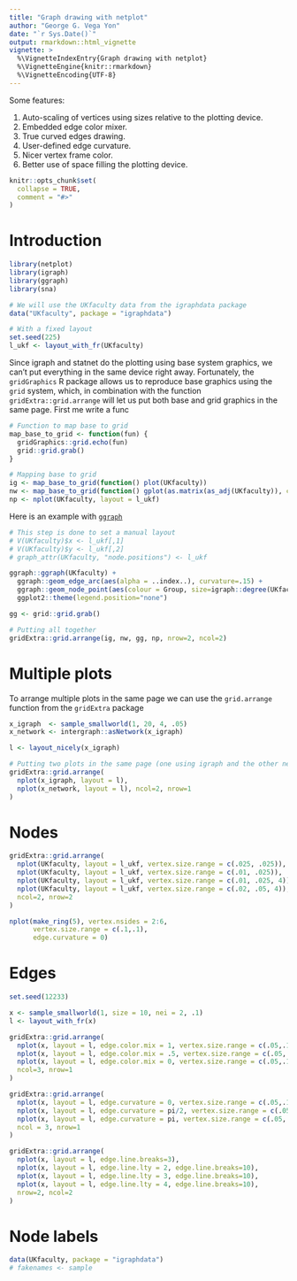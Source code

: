 ```yaml
---
title: "Graph drawing with netplot"
author: "George G. Vega Yon"
date: "`r Sys.Date()`"
output: rmarkdown::html_vignette
vignette: >
  %\VignetteIndexEntry{Graph drawing with netplot}
  %\VignetteEngine{knitr::rmarkdown}
  %\VignetteEncoding{UTF-8}
---
```


Some features:

1.  Auto-scaling of vertices using sizes relative to the plotting device.
2.  Embedded edge color mixer.
3.  True curved edges drawing.
4.  User-defined edge curvature.
5.  Nicer vertex frame color.
6.  Better use of space filling the plotting device.


```r
knitr::opts_chunk$set(
  collapse = TRUE,
  comment = "#>"
)
```

# Introduction

```r
library(netplot)
library(igraph)
library(ggraph)
library(sna)

# We will use the UKfaculty data from the igraphdata package
data("UKfaculty", package = "igraphdata")

# With a fixed layout
set.seed(225)
l_ukf <- layout_with_fr(UKfaculty)
```

Since igraph and statnet do the plotting using base system graphics, we can't put everything in the same device right away. Fortunately, the `gridGraphics` R package allows us to reproduce base graphics using the `grid` system, which, in combination with the function `gridExtra::grid.arrange` will let us put both base and grid graphics in the same page. First me write a func

```r
# Function to map base to grid
map_base_to_grid <- function(fun) {
  gridGraphics::grid.echo(fun)
  grid::grid.grab()
}
```


```r
# Mapping base to grid
ig <- map_base_to_grid(function() plot(UKfaculty))
nw <- map_base_to_grid(function() gplot(as.matrix(as_adj(UKfaculty)), coord = l_ukf))
np <- nplot(UKfaculty, layout = l_ukf)
```

Here is an example with [`ggraph`](https://cran.r-project.org/package=ggraph)

```r
# This step is done to set a manual layout
# V(UKfaculty)$x <- l_ukf[,1]
# V(UKfaculty)$y <- l_ukf[,2]
# graph_attr(UKfaculty, "node.positions") <- l_ukf

ggraph::ggraph(UKfaculty) +
  ggraph::geom_edge_arc(aes(alpha = ..index..), curvature=.15) +
  ggraph::geom_node_point(aes(colour = Group, size=igraph::degree(UKfaculty))) +
  ggplot2::theme(legend.position="none")

gg <- grid::grid.grab()
```


```r
# Putting all together
gridExtra::grid.arrange(ig, nw, gg, np, nrow=2, ncol=2)
```


# Multiple plots

To arrange multiple plots in the same page we can use the `grid.arrange` function from the `gridExtra` package

```r
x_igraph  <- sample_smallworld(1, 20, 4, .05)
x_network <- intergraph::asNetwork(x_igraph)

l <- layout_nicely(x_igraph)

# Putting two plots in the same page (one using igraph and the other network)
gridExtra::grid.arrange(
  nplot(x_igraph, layout = l),
  nplot(x_network, layout = l), ncol=2, nrow=1
)
```


# Nodes

```r

gridExtra::grid.arrange(
  nplot(UKfaculty, layout = l_ukf, vertex.size.range = c(.025, .025)),
  nplot(UKfaculty, layout = l_ukf, vertex.size.range = c(.01, .025)),
  nplot(UKfaculty, layout = l_ukf, vertex.size.range = c(.01, .025, 4)),
  nplot(UKfaculty, layout = l_ukf, vertex.size.range = c(.02, .05, 4)),
  ncol=2, nrow=2
)


```

```r
nplot(make_ring(5), vertex.nsides = 2:6,
      vertex.size.range = c(.1,.1),
      edge.curvature = 0)
```

# Edges

```r
set.seed(12233)

x <- sample_smallworld(1, size = 10, nei = 2, .1)
l <- layout_with_fr(x)
```


```r

gridExtra::grid.arrange(
  nplot(x, layout = l, edge.color.mix = 1, vertex.size.range = c(.05,.1)),
  nplot(x, layout = l, edge.color.mix = .5, vertex.size.range = c(.05,.1)),
  nplot(x, layout = l, edge.color.mix = 0, vertex.size.range = c(.05,.1)),
  ncol=3, nrow=1
)

```

```r
gridExtra::grid.arrange(
  nplot(x, layout = l, edge.curvature = 0, vertex.size.range = c(.05,.1)),
  nplot(x, layout = l, edge.curvature = pi/2, vertex.size.range = c(.05,.1)),
  nplot(x, layout = l, edge.curvature = pi, vertex.size.range = c(.05,.1)),
  ncol = 3, nrow=1
)
```

```r
gridExtra::grid.arrange(
  nplot(x, layout = l, edge.line.breaks=3),
  nplot(x, layout = l, edge.line.lty = 2, edge.line.breaks=10),
  nplot(x, layout = l, edge.line.lty = 3, edge.line.breaks=10),
  nplot(x, layout = l, edge.line.lty = 4, edge.line.breaks=10),
  nrow=2, ncol=2
)
```

# Node labels

```r
data(UKfaculty, package = "igraphdata")
# fakenames <- sample
```

